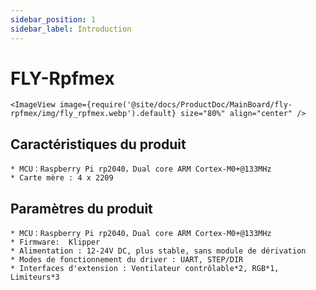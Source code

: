 ```yaml
---
sidebar_position: 1
sidebar_label: Introduction
---
```


# FLY-Rpfmex

    <ImageView image={require('@site/docs/ProductDoc/MainBoard/fly-rpfmex/img/fly_rpfmex.webp').default} size="80%" align="center" />

## Caractéristiques du produit

    * MCU：Raspberry Pi rp2040，Dual core ARM Cortex-M0+@133MHz
    * Carte mère : 4 x 2209


## Paramètres du produit

    * MCU：Raspberry Pi rp2040，Dual core ARM Cortex-M0+@133MHz
    * Firmware:  Klipper
    * Alimentation : 12-24V DC, plus stable, sans module de dérivation
    * Modes de fonctionnement du driver : UART, STEP/DIR
    * Interfaces d'extension : Ventilateur contrôlable*2, RGB*1, Limiteurs*3
